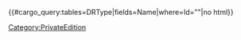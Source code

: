 {{#cargo_query:tables=DRType|fields=Name|where=Id="{{{1|}}}"|no html}}<noinclude>[[Category:PrivateEdition]]</noinclude>